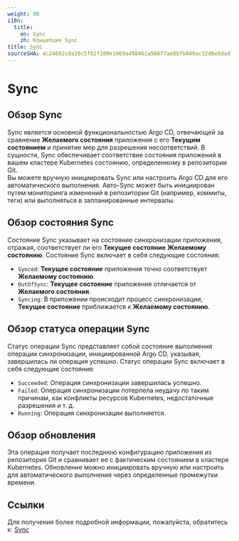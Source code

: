```yaml
---
weight: 90
i18n:
  title:
    en: Sync
    zh: Концепция Sync
title: Sync
sourceSHA: 4c24692cda20c5f02f200e1069a498461a566f7ae0bfb040ac32d6e0dadf00e6
---
```


# Sync

## Обзор Sync

Sync является основной функциональностью Argo CD, отвечающей за сравнение **Желаемого состояния** приложения с его **Текущим состоянием** и принятие мер для разрешения несоответствий. В сущности, Sync обеспечивает соответствие состояния приложений в вашем кластере Kubernetes состоянию, определенному в репозитории Git.\
Вы можете вручную инициировать Sync или настроить Argo CD для его автоматического выполнения. Авто-Sync может быть инициирован путем мониторинга изменений в репозитории Git (например, коммиты, теги) или выполняться в запланированные интервалы.

## Обзор состояния Sync

Состояние Sync указывает на состояние синхронизации приложения, отражая, соответствует ли его **Текущее состояние** **Желаемому состоянию**. Состояние Sync включает в себя следующие состояния:

- `Synced`: **Текущее состояние** приложения точно соответствует **Желаемому состоянию**.
- `OutOfSync`: **Текущее состояние** приложения отличается от **Желаемого состояния**.
- `Syncing`: В приложении происходит процесс синхронизации, **Текущее состояние** приближается к **Желаемому состоянию**.

## Обзор статуса операции Sync

Статус операции Sync представляет собой состояние выполнения операции синхронизации, инициированной Argo CD, указывая, завершилась ли операция успешно. Статус операции Sync включает в себя следующие состояния:

- `Succeeded`: Операция синхронизации завершилась успешно.
- `Failed`: Операция синхронизации потерпела неудачу по таким причинам, как конфликты ресурсов Kubernetes, недостаточные разрешения и т. д.
- `Running`: Операция синхронизации выполняется.

## Обзор обновления

Эта операция получает последнюю конфигурацию приложения из репозитория Git и сравнивает ее с фактическим состоянием в кластере Kubernetes. Обновление можно инициировать вручную или настроить для автоматического выполнения через определенные промежутки времени.

## Ссылки

Для получения более подробной информации, пожалуйста, обратитесь к: [Sync](https://argo-cd.readthedocs.io/en/stable/user-guide/sync-options/)
